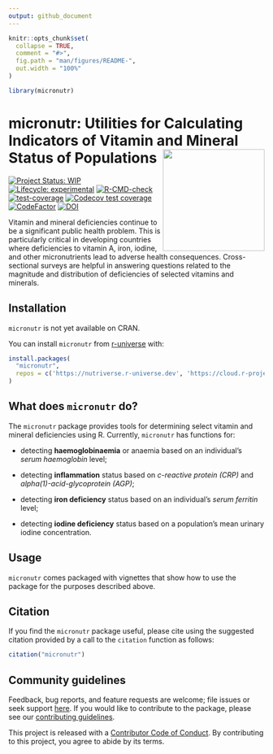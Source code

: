 ```yaml
---
output: github_document
---
```


<!-- README.md is generated from README.Rmd. Please edit that file -->

```r
knitr::opts_chunk$set(
  collapse = TRUE,
  comment = "#>",
  fig.path = "man/figures/README-",
  out.width = "100%"
)

library(micronutr)
```

# micronutr: Utilities for Calculating Indicators of Vitamin and Mineral Status of Populations <img src="man/figures/logo.png" width="200px" align="right" />

<!-- badges: start -->
[![Project Status: WIP](https://www.repostatus.org/badges/latest/wip.svg)](https://www.repostatus.org/#wip)
[![Lifecycle: experimental](https://img.shields.io/badge/lifecycle-experimental-orange.svg)](https://lifecycle.r-lib.org/articles/stages.html#experimental)
[![R-CMD-check](https://github.com/nutriverse/micronutr/actions/workflows/R-CMD-check.yaml/badge.svg)](https://github.com/nutriverse/micronutr/actions/workflows/R-CMD-check.yaml)
[![test-coverage](https://github.com/nutriverse/micronutr/actions/workflows/test-coverage.yaml/badge.svg)](https://github.com/nutriverse/micronutr/actions/workflows/test-coverage.yaml)
[![Codecov test coverage](https://codecov.io/gh/nutriverse/micronutr/branch/main/graph/badge.svg)](https://app.codecov.io/gh/nutriverse/micronutr?branch=main)
[![CodeFactor](https://www.codefactor.io/repository/github/nutriverse/micronutr/badge)](https://www.codefactor.io/repository/github/nutriverse/micronutr)
[![DOI](https://zenodo.org/badge/584725138.svg)](https://zenodo.org/badge/latestdoi/584725138)
<!-- badges: end -->

Vitamin and mineral deficiencies continue to be a significant public health problem. This is particularly critical in developing countries where deficiencies to vitamin A, iron, iodine, and other micronutrients lead to adverse health consequences. Cross-sectional surveys are helpful in answering questions related to the magnitude and distribution of deficiencies of selected vitamins and minerals.

## Installation

`micronutr` is not yet available on CRAN.

You can install `micronutr` from [r-universe](https://r-universe.dev/search/) with:

```r
install.packages(
  "micronutr", 
  repos = c('https://nutriverse.r-universe.dev', 'https://cloud.r-project.org')
)
```

## What does `micronutr` do?

The `micronutr` package provides tools for determining select vitamin and mineral deficiencies using R. Currently, `micronutr` has functions for:

* detecting **haemoglobinaemia** or anaemia based on an individual's *serum haemoglobin* level;

* detecting **inflammation** status based on *c-reactive protein (CRP)* and *alpha(1)-acid-glycoprotein (AGP)*;

* detecting **iron deficiency** status based on an individual's *serum ferritin* level;

* detecting **iodine deficiency** status based on a population's mean urinary iodine concentration.

## Usage

`micronutr` comes packaged with vignettes that show how to use the package for the purposes described above.

## Citation

If you find the `micronutr` package useful, please cite using the suggested citation provided by a call to the `citation` function as follows:

```r
citation("micronutr")
```

## Community guidelines

Feedback, bug reports, and feature requests are welcome; file issues or seek support [here](https://github.com/nutriverse/micronutr/issues). If you would like to contribute to the package, please see our [contributing guidelines](https://nutriverse.io/micronutr/CONTRIBUTING.html).

This project is released with a [Contributor Code of Conduct](https://contributor-covenant.org/version/2/0/CODE_OF_CONDUCT.html). By contributing to this project, you agree to abide by its terms.

